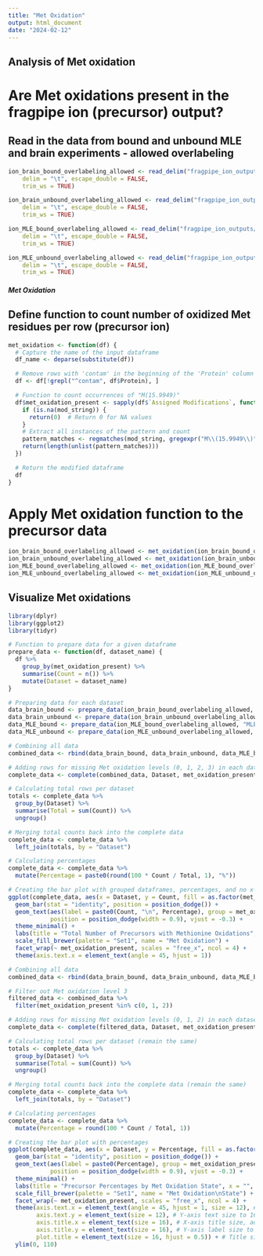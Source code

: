 ```yaml
---
title: "Met Oxidation"
output: html_document
date: "2024-02-12"
---
```



## Analysis of Met oxidation
# Are Met oxidations present in the fragpipe ion (precursor) output?

## Read in the data from bound and unbound MLE and brain experiments - allowed overlabeling
```r

ion_brain_bound_overlabeling_allowed <- read_delim("fragpipe_ion_outputs/ion_brain_bound_overlabeling_allowed.tsv", 
    delim = "\t", escape_double = FALSE, 
    trim_ws = TRUE)

ion_brain_unbound_overlabeling_allowed <- read_delim("fragpipe_ion_outputs/ion_brain_unbound_overlabeling_allowed.tsv", 
    delim = "\t", escape_double = FALSE, 
    trim_ws = TRUE)

ion_MLE_bound_overlabeling_allowed <- read_delim("fragpipe_ion_outputs/ion_MLE_bound_overlabeling_allowed.tsv", 
    delim = "\t", escape_double = FALSE, 
    trim_ws = TRUE)

ion_MLE_unbound_overlabeling_allowed <- read_delim("fragpipe_ion_outputs/ion_MLE_unbound_overlabeling_allowed.tsv", 
    delim = "\t", escape_double = FALSE, 
    trim_ws = TRUE)

```



##### Met Oxidation

## Define function to count number of oxidized Met residues per row (precursor ion)

```r

met_oxidation <- function(df) {
  # Capture the name of the input dataframe
  df_name <- deparse(substitute(df))

  # Remove rows with 'contam' in the beginning of the 'Protein' column
  df <- df[!grepl("^contam", df$Protein), ]

  # Function to count occurrences of "M(15.9949)"
  df$met_oxidation_present <- sapply(df$`Assigned Modifications`, function(mod_string) {
    if (is.na(mod_string)) {
      return(0)  # Return 0 for NA values
    }
    # Extract all instances of the pattern and count
    pattern_matches <- regmatches(mod_string, gregexpr("M\\(15.9949\\)", mod_string))
    return(length(unlist(pattern_matches)))
  })

  # Return the modified dataframe
  df
}


```


# Apply Met oxidation function to the precursor data
```r

ion_brain_bound_overlabeling_allowed <- met_oxidation(ion_brain_bound_overlabeling_allowed)
ion_brain_unbound_overlabeling_allowed <- met_oxidation(ion_brain_unbound_overlabeling_allowed)
ion_MLE_bound_overlabeling_allowed <- met_oxidation(ion_MLE_bound_overlabeling_allowed)
ion_MLE_unbound_overlabeling_allowed <- met_oxidation(ion_MLE_unbound_overlabeling_allowed)

```



## Visualize Met oxidations
```r

library(dplyr)
library(ggplot2)
library(tidyr)

# Function to prepare data for a given dataframe
prepare_data <- function(df, dataset_name) {
  df %>%
    group_by(met_oxidation_present) %>%
    summarise(Count = n()) %>%
    mutate(Dataset = dataset_name)
}

# Preparing data for each dataset
data_brain_bound <- prepare_data(ion_brain_bound_overlabeling_allowed, "brain_bound")
data_brain_unbound <- prepare_data(ion_brain_unbound_overlabeling_allowed, "brain_unbound")
data_MLE_bound <- prepare_data(ion_MLE_bound_overlabeling_allowed, "MLE_bound")
data_MLE_unbound <- prepare_data(ion_MLE_unbound_overlabeling_allowed, "MLE_unbound")

# Combining all data
combined_data <- rbind(data_brain_bound, data_brain_unbound, data_MLE_bound, data_MLE_unbound)

# Adding rows for missing Met oxidation levels (0, 1, 2, 3) in each dataset
complete_data <- complete(combined_data, Dataset, met_oxidation_present, fill = list(Count = 0))

# Calculating total rows per dataset
totals <- complete_data %>%
  group_by(Dataset) %>%
  summarise(Total = sum(Count)) %>%
  ungroup()

# Merging total counts back into the complete data
complete_data <- complete_data %>%
  left_join(totals, by = "Dataset")

# Calculating percentages
complete_data <- complete_data %>%
  mutate(Percentage = paste0(round(100 * Count / Total, 1), "%"))

# Creating the bar plot with grouped dataframes, percentages, and no x-axis title
ggplot(complete_data, aes(x = Dataset, y = Count, fill = as.factor(met_oxidation_present))) +
  geom_bar(stat = "identity", position = position_dodge()) +
  geom_text(aes(label = paste0(Count, "\n", Percentage), group = met_oxidation_present), 
            position = position_dodge(width = 0.9), vjust = -0.3) +
  theme_minimal() +
  labs(title = "Total Number of Precursors with Methionine Oxidations", x = "", y = "Number of Precursor Ions") +
  scale_fill_brewer(palette = "Set1", name = "Met Oxidation") +
  facet_wrap(~ met_oxidation_present, scales = "free_x", ncol = 4) +
  theme(axis.text.x = element_text(angle = 45, hjust = 1))


```



```r


# Combining all data
combined_data <- rbind(data_brain_bound, data_brain_unbound, data_MLE_bound, data_MLE_unbound)

# Filter out Met oxidation level 3
filtered_data <- combined_data %>%
  filter(met_oxidation_present %in% c(0, 1, 2))

# Adding rows for missing Met oxidation levels (0, 1, 2) in each dataset
complete_data <- complete(filtered_data, Dataset, met_oxidation_present, fill = list(Count = 0))

# Calculating total rows per dataset (remain the same)
totals <- complete_data %>%
  group_by(Dataset) %>%
  summarise(Total = sum(Count)) %>%
  ungroup()

# Merging total counts back into the complete data (remain the same)
complete_data <- complete_data %>%
  left_join(totals, by = "Dataset")

# Calculating percentages
complete_data <- complete_data %>%
  mutate(Percentage = round(100 * Count / Total, 1))

# Creating the bar plot with percentages
ggplot(complete_data, aes(x = Dataset, y = Percentage, fill = as.factor(met_oxidation_present))) +
  geom_bar(stat = "identity", position = position_dodge()) +
  geom_text(aes(label = paste0(Percentage), group = met_oxidation_present), 
            position = position_dodge(width = 0.9), vjust = -0.3) +
  theme_minimal() +
  labs(title = "Precursor Percentages by Met Oxidation State", x = "", y = "Percentage of Precursor Ions") +
  scale_fill_brewer(palette = "Set1", name = "Met Oxidation\nState") +
  facet_wrap(~ met_oxidation_present, scales = "free_x", ncol = 4) +
  theme(axis.text.x = element_text(angle = 45, hjust = 1, size = 12), # X-axis text size to 16pt
        axis.text.y = element_text(size = 12), # Y-axis text size to 16pt
        axis.title.x = element_text(size = 16), # X-axis title size, adjust if needed
        axis.title.y = element_text(size = 16), # Y-axis label size to 18pt
        plot.title = element_text(size = 16, hjust = 0.5)) + # Title size to 20pt
  ylim(0, 110)


```

